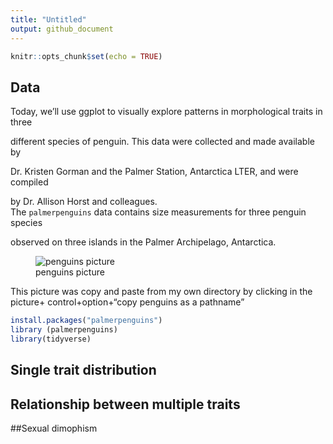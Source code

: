 ```yaml
---
title: "Untitled"
output: github_document
---
```


```r
knitr::opts_chunk$set(echo = TRUE)
```

## Data
Today, we’ll use ggplot to visually explore patterns in morphological traits in three

different species of penguin. This data were collected and made available by 

Dr. Kristen Gorman and the Palmer Station, Antarctica LTER, and were compiled 

by Dr. Allison Horst and colleagues.
<br>
The `palmerpenguins` data contains size measurements for three penguin species

observed on three islands in the Palmer Archipelago, Antarctica.

![penguins picture](/Users/andreasanchez/Documents/penguins.png) 

This picture was copy and paste from my own directory by clicking in the picture+ control+option+"copy penguins as a pathname"

```r
install.packages("palmerpenguins")
library (palmerpenguins)
library(tidyverse)

```



## Single trait distribution



## Relationship between multiple traits



##Sexual dimophism
